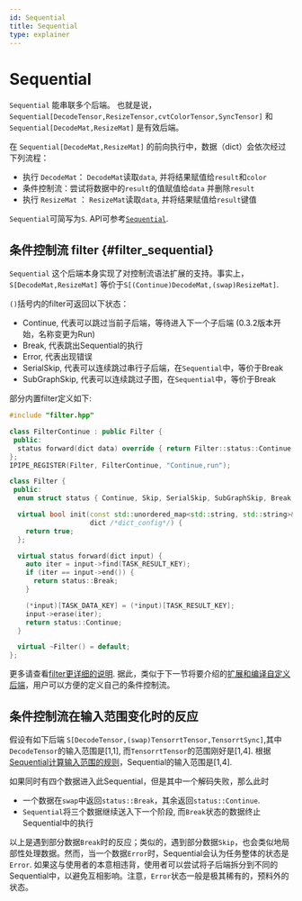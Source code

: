 ```yaml
---
id: Sequential
title: Sequential
type: explainer
---
```





# Sequential

`Sequential` 能串联多个后端。 也就是说，`Sequential[DecodeTensor,ResizeTensor,cvtColorTensor,SyncTensor]` 和 `Sequential[DecodeMat,ResizeMat]` 是有效后端。

在 `Sequential[DecodeMat,ResizeMat]` 的前向执行中，数据（dict）会依次经过下列流程：
- 执行 `DecodeMat`： `DecodeMat`读取`data`, 并将结果赋值给`result`和`color`
- 条件控制流：尝试将数据中的`result`的值赋值给`data` 并删除`result` 
- 执行 `ResizeMat` ： `ResizeMat`读取`data`, 并将结果赋值给`result`键值

`Sequential`可简写为`S`. API可参考[`Sequential`](../backend-reference/basic#sequential).

## 条件控制流 filter {#filter_sequential}
`Sequential` 这个后端本身实现了对控制流语法扩展的支持。事实上，`S[DecodeMat,ResizeMat]` 等价于`S[(Continue)DecodeMat,(swap)ResizeMat]`.

`()`括号内的filter可返回以下状态：
- Continue, 代表可以跳过当前子后端，等待进入下一个子后端 (0.3.2版本开始，名称变更为Run)
- Break, 代表跳出Sequential的执行 
- Error, 代表出现错误
- SerialSkip, 代表可以连续跳过串行子后端，在`Sequential`中，等价于Break
- SubGraphSkip,  代表可以连续跳过子图，在`Sequential`中，等价于Break

部分内置filter定义如下:


<Tabs groupId="filter"  className="unique-tabs">
<TabItem value="Continue" label="Continue">

```cpp
#include "filter.hpp"

class FilterContinue : public Filter {
 public:
  status forward(dict data) override { return Filter::status::Continue; }
};
IPIPE_REGISTER(Filter, FilterContinue, "Continue,run");
```


</TabItem>
<TabItem value="swap" label="swap">

```cpp
class Filter {
 public:
  enum struct status { Continue, Skip, SerialSkip, SubGraphSkip, Break, Error };

  virtual bool init(const std::unordered_map<std::string, std::string>& /*config*/,
                    dict /*dict_config*/) {
    return true;
  };

  virtual status forward(dict input) {
    auto iter = input->find(TASK_RESULT_KEY);
    if (iter == input->end()) {
      return status::Break;
    }

    (*input)[TASK_DATA_KEY] = (*input)[TASK_RESULT_KEY];
    input->erase(iter);
    return status::Continue;
  }

  virtual ~Filter() = default;
};
```

</TabItem>
</Tabs>

更多请查看[filter更详细的说明](../Inter-node/filter).
据此，类似于下一节将要介绍的[扩展和编译自定义后端](./extensible_backend)，用户可以方便的定义自己的条件控制流。

## 条件控制流在输入范围变化时的反应
假设有如下后端 `S[DecodeTensor,(swap)TensorrtTensor,TensorrtSync]`,其中`DecodeTensor`的输入范围是[1,1],
而`TensorrtTensor`的范围刚好是[1,4]. 根据[Sequential计算输入范围的规则](../backend-reference/basic#sequential)，Sequential的输入范围是[1,4].

如果同时有四个数据进入此Sequential，但是其中一个解码失败，那么此时
- 一个数据在`swap`中返回`status::Break`，其余返回`status::Continue`.
- `Sequential`将三个数据继续送入下一个阶段, 而`Break`状态的数据终止Sequential中的执行

以上是遇到部分数据`Break`时的反应；类似的，遇到部分数据`Skip`，也会类似地局部性处理数据。然而，当一个数据`Error`时，Sequential会认为任务整体的状态是`Error`. 如果这与使用者的本意相违背，使用者可以尝试将子后端拆分到不同的Sequential中，以避免互相影响。注意，`Error`状态一般是极其稀有的，预料外的状态。


 